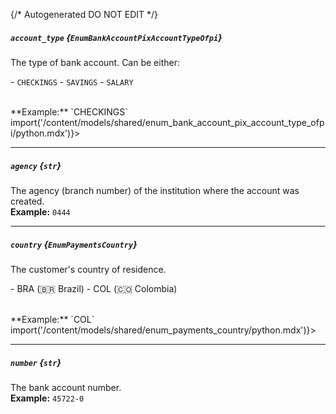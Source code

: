 {/* Autogenerated DO NOT EDIT  */}

##### `account_type` *{`EnumBankAccountPixAccountTypeOfpi`}*
The type of bank account. Can be either:

  \- `CHECKINGS`
  \- `SAVINGS`
  \- `SALARY`

<br/>
**Example:** `CHECKINGS`
<Collapsible content={() => import('/content/models/shared/enum_bank_account_pix_account_type_ofpi/python.mdx')}>
</Collapsible>

---
##### `agency` *{`str`}*
The agency (branch number) of the institution where the account was created.
<br/>
**Example:** `0444`

---
##### `country` *{`EnumPaymentsCountry`}*
The customer's country of residence.


\-  BRA (🇧🇷 Brazil)
\-  COL (🇨🇴 Colombia)

<br/>
**Example:** `COL`
<Collapsible content={() => import('/content/models/shared/enum_payments_country/python.mdx')}>
</Collapsible>

---
##### `number` *{`str`}*
The bank account number.
<br/>
**Example:** `45722-0`

